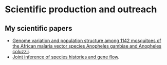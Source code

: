 # Scientific production and outreach

## My scientific papers
* [Genome variation and population structure among 1142 mosquitoes of the African malaria vector species Anopheles gambiae and Anopheles coluzzii](http://m.genome.cshlp.org/content/early/2020/09/25/gr.262790.120).
* [Joint inference of species histories and gene flow](https://www.biorxiv.org/content/10.1101/348391v3).

